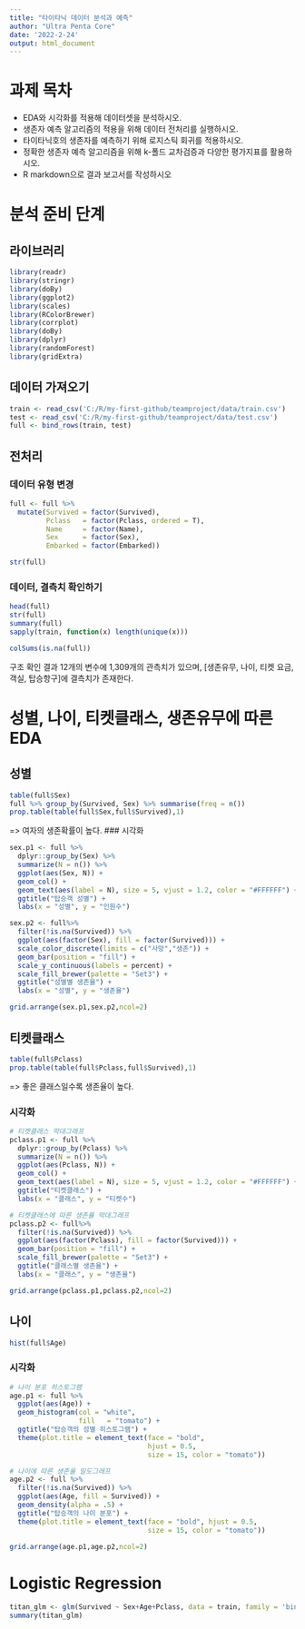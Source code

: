 ---
title: "타이타닉 데이터 분석과 예측"
author: "Ultra Penta Core"
date: '2022-2-24'
output: html_document
---

# 과제 목차 
* EDA와 시각화를 적용해 데이터셋을 분석하시오.
* 생존자 예측 알고리즘의 적용을 위해 데이터 전처리를 실행하시오.
* 타이타닉호의 생존자를 예측하기 위해 로지스틱 회귀를 적용하시오.
* 정확한 생존자 예측 알고리즘을 위해 k-폴드 교차검증과 다양한 평가지표를 활용하시오.
* R markdown으로 결과 보고서를 작성하시오

# 분석 준비 단계 
## 라이브러리

```{r}
library(readr)
library(stringr)
library(doBy)
library(ggplot2)
library(scales)
library(RColorBrewer)
library(corrplot)
library(doBy)
library(dplyr)
library(randomForest)
library(gridExtra)
```


## 데이터 가져오기

```{r}
train <- read_csv('C:/R/my-first-github/teamproject/data/train.csv')
test <- read_csv('C:/R/my-first-github/teamproject/data/test.csv')
full <- bind_rows(train, test)
```

## 전처리
### 데이터 유형 변경
```{r}
full <- full %>%
  mutate(Survived = factor(Survived),
         Pclass   = factor(Pclass, ordered = T),
         Name     = factor(Name),
         Sex      = factor(Sex),
         Embarked = factor(Embarked))

str(full)

```

### 데이터, 결측치 확인하기
```{r}
head(full)
str(full)
summary(full)
sapply(train, function(x) length(unique(x)))

colSums(is.na(full))
```

구조 확인 결과 12개의 변수에 1,309개의 관측치가 있으며, [생존유무, 나이, 티켓 요금, 객실, 탑승항구]에 결측치가 존재한다.

# 성별, 나이, 티켓클래스, 생존유무에 따른 EDA
## 성별
```{r}
table(full$Sex)
full %>% group_by(Survived, Sex) %>% summarise(freq = n())
prop.table(table(full$Sex,full$Survived),1)
```

=> 여자의 생존확률이 높다.
### 시각화
```{r}
sex.p1 <- full %>% 
  dplyr::group_by(Sex) %>% 
  summarize(N = n()) %>% 
  ggplot(aes(Sex, N)) +
  geom_col() +
  geom_text(aes(label = N), size = 5, vjust = 1.2, color = "#FFFFFF") + 
  ggtitle("탑승객 성별") +
  labs(x = "성별", y = "인원수")

sex.p2 <- full%>%
  filter(!is.na(Survived)) %>%
  ggplot(aes(factor(Sex), fill = factor(Survived))) +
  scale_color_discrete(limits = c("사망","생존")) +
  geom_bar(position = "fill") + 
  scale_y_continuous(labels = percent) +
  scale_fill_brewer(palette = "Set3") +
  ggtitle("성별별 생존율") + 
  labs(x = "성별", y = "생존율")

grid.arrange(sex.p1,sex.p2,ncol=2)
```

## 티켓클래스
```{r}
table(full$Pclass)
prop.table(table(full$Pclass,full$Survived),1)
```
=> 좋은 클래스일수록 생존율이 높다.


### 시각화
```{r}
# 티켓클래스 막대그래프
pclass.p1 <- full %>% 
  dplyr::group_by(Pclass) %>% 
  summarize(N = n()) %>% 
  ggplot(aes(Pclass, N)) +
  geom_col() +
  geom_text(aes(label = N), size = 5, vjust = 1.2, color = "#FFFFFF") + 
  ggtitle("티켓클래스") +
  labs(x = "클래스", y = "티켓수")

# 티켓클래스에 따른 생존률 막대그래프
pclass.p2 <- full%>%
  filter(!is.na(Survived)) %>%
  ggplot(aes(factor(Pclass), fill = factor(Survived))) +
  geom_bar(position = "fill") + 
  scale_fill_brewer(palette = "Set3") +  
  ggtitle("클래스별 생존율") + 
  labs(x = "클래스", y = "생존율")

grid.arrange(pclass.p1,pclass.p2,ncol=2)  
```


## 나이
```{r}
hist(full$Age)

```
### 시각화
```{r}
# 나이 분포 히스토그램
age.p1 <- full %>% 
  ggplot(aes(Age)) +
  geom_histogram(col = "white",
                 fill   = "tomato") +
  ggtitle("탑승객의 성별 히스토그램") +
  theme(plot.title = element_text(face = "bold", 
                                  hjust = 0.5,
                                  size = 15, color = "tomato"))

# 나이에 따른 생존율 밀도그래프
age.p2 <- full %>% 
  filter(!is.na(Survived)) %>%
  ggplot(aes(Age, fill = Survived)) + 
  geom_density(alpha = .5) +
  ggtitle("탑승객의 나이 분포") + 
  theme(plot.title = element_text(face = "bold", hjust = 0.5,
                                  size = 15, color = "tomato"))

grid.arrange(age.p1,age.p2,ncol=2)

```

# Logistic Regression
```{r}
titan_glm <- glm(Survived ~ Sex+Age+Pclass, data = train, family = 'binomial')
summary(titan_glm)

```